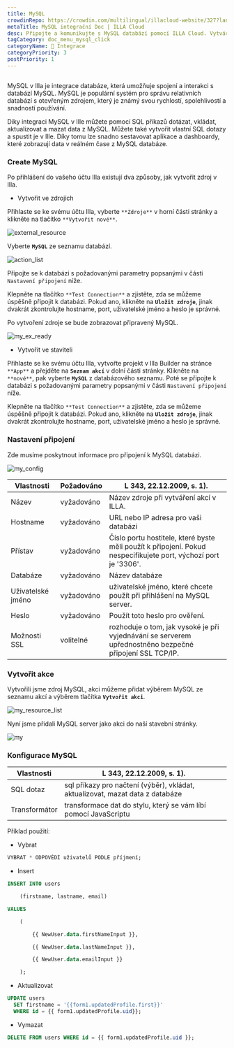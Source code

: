 ```yaml
---
title: MySQL
crowdinRepo: https://crowdin.com/multilingual/illacloud-website/327?languages=cs&filter=basic&value=0
metaTitle: MySQL integrační Doc | ILLA Cloud
desc: Připojte a komunikujte s MySQL databází pomocí ILLA Cloud. Vytvářejte aplikace, které mohou dotazovat, manipulovat a vizualizovat data. Automatizovat a optimalizovat datové pracovní postupy.
tagCategory: doc_menu_mysql_click
categoryName: 🔨 Integrace
categoryPriority: 3
postPriority: 1
---
```


## <h2 hidden>Co je MySQL?</h2>

MySQL v Illa je integrace databáze, která umožňuje spojení a interakci s databází MySQL. MySQL je populární systém pro správu relativních databází s otevřeným zdrojem, který je známý svou rychlostí, spolehlivostí a snadností používání.

Díky integraci MySQL v Ille můžete pomocí SQL příkazů dotázat, vkládat, aktualizovat a mazat data z MySQL. Můžete také vytvořit vlastní SQL dotazy a spustit je v Ille. Díky tomu lze snadno sestavovat aplikace a dashboardy, které zobrazují data v reálném čase z MySQL databáze.

### Create MySQL

Po přihlášení do vašeho účtu Illa existují dva způsoby, jak vytvořit zdroj v Illa.

-   Vytvořit ve zdrojích

Přihlaste se ke svému účtu Illa, vyberte `**Zdroje**` v horní části stránky a klikněte na tlačítko `**Vytvořit nové**`.

![external_resource](https://cdn.illacloud.com/official-website/img/docs/external_resource.png)

Vyberte **`MySQL`** ze seznamu databází.

![action_list](https://cdn.illacloud.com/official-website/img/docs/action_list.png)

Připojte se k databázi s požadovanými parametry popsanými v části `Nastavení připojení` níže.

Klepněte na tlačítko `**Test Connection**` a zjistěte, zda se můžeme úspěšně připojit k databázi. Pokud ano, klikněte na **`Uložit zdroje`**, jinak dvakrát zkontrolujte hostname, port, uživatelské jméno a heslo je správné.

Po vytvoření zdroje se bude zobrazovat připravený MySQL.

![my_ex_ready](https://cdn.illacloud.com/official-website/img/docs/my_ex_ready.png)

-   Vytvořit ve staviteli

Přihlaste se ke svému účtu Illa, vytvořte projekt v Illa Builder na stránce `**App**` a přejděte na **`Seznam akcí`** v dolní části stránky. Klikněte na `**nové**`, pak vyberte **`MySQL`** z databázového seznamu. Poté se připojte k databázi s požadovanými parametry popsanými v části `Nastavení připojení` níže.

Klepněte na tlačítko `**Test Connection**` a zjistěte, zda se můžeme úspěšně připojit k databázi. Pokud ano, klikněte na **`Uložit zdroje`**, jinak dvakrát zkontrolujte hostname, port, uživatelské jméno a heslo je správné.

### Nastavení připojení

Zde musíme poskytnout informace pro připojení k MySQL databázi.

![my_config](https://cdn.illacloud.com/official-website/img/docs/my_config.png)

| Vlastnosti           | Požadováno | L 343, 22.12.2009, s. 1).                                                                                                        |
| -------------------- | ---------- | -------------------------------------------------------------------------------------------------------------------------------- |
| Název                | vyžadováno | Název zdroje při vytváření akcí v ILLA.                                                                                          |
| Hostname             | vyžadováno | URL nebo IP adresa pro vaši databázi                                                                                             |
| Přístav              | vyžadováno | Číslo portu hostitele, které byste měli použít k připojení. Pokud nespecifikujete port, výchozí port je '3306'.                  |
| Databáze             | vyžadováno | Název databáze                                                                                                                   |
| Uživatelské jméno    | vyžadováno | uživatelské jméno, které chcete použít při přihlášení na MySQL server.                                                           |
| Heslo                | vyžadováno | Použít toto heslo pro ověření.                                                                                                   |
| Možnosti SSL         | volitelné  | rozhoduje o tom, jak vysoké je při vyjednávání se serverem upřednostněno bezpečné připojení SSL TCP/IP.                          |

### Vytvořit akce

Vytvořili jsme zdroj MySQL, akci můžeme přidat výběrem MySQL ze seznamu akcí a výběrem tlačítka **`Vytvořit akci`**.

![my_resource_list](https://cdn.illacloud.com/official-website/img/docs/my_resource_list.png)

Nyní jsme přidali MySQL server jako akci do naší stavební stránky.

![my](https://cdn.illacloud.com/official-website/img/docs/my.png)

### Konfigurace MySQL

| Vlastnosti    | L 343, 22.12.2009, s. 1).                                                               |
| ------------- | --------------------------------------------------------------------------------------- |
| SQL dotaz     | sql příkazy pro načtení (výběr), vkládat, aktualizovat, mazat data z databáze           |
| Transformátor | transformace dat do stylu, který se vám líbí pomocí JavaScriptu                         |

Příklad použití:

-   Vybrat

```sql
VYBRAT * ODPOVĚDÍ uživatelů PODLE příjmení;
```

-   Insert

```sql
INSERT INTO users

	(firstname, lastname, email)

VALUES

	(

		{{ NewUser.data.firstNameInput }},

		{{ NewUser.data.lastNameInput }},

		{{ NewUser.data.emailInput }}

	);
```

-   Aktualizovat

```sql
UPDATE users
  SET firstname = '{{form1.updatedProfile.first}}'
  WHERE id = {{ form1.updatedProfile.uid}};
```

-   Vymazat

```sql
DELETE FROM users WHERE id = {{ form1.updatedProfile.uid }};
```
